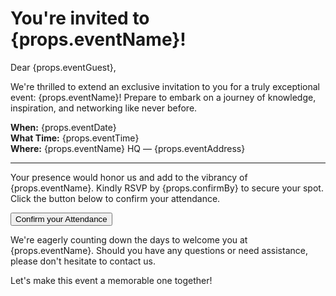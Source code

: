# You're invited to {props.eventName}!

Dear {props.eventGuest},

We're thrilled to extend an exclusive invitation to you for a truly exceptional event: {props.eventName}! Prepare to embark on a journey of knowledge, inspiration, and networking like never before.

**When:** {props.eventDate}  
**What Time:** {props.eventTime}  
**Where:** {props.eventName} HQ — {props.eventAddress}

---

Your presence would honor us and add to the vibrancy of {props.eventName}. Kindly RSVP by {props.confirmBy} to secure your spot. Click the button below to confirm your attendance.

<Button fullWidth href="#">Confirm your Attendance</Button>

We're eagerly counting down the days to welcome you at {props.eventName}. Should you have any questions or need assistance, please don't hesitate to contact us.

Let's make this event a memorable one together!
